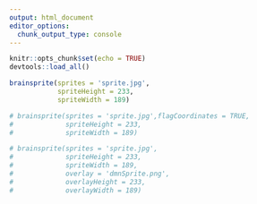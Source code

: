 ```yaml
---
output: html_document
editor_options: 
  chunk_output_type: console
---
```


```r
knitr::opts_chunk$set(echo = TRUE)
devtools::load_all()
```


```r

brainsprite(sprites = 'sprite.jpg',
            spriteHeight = 233,
            spriteWidth = 189)

```

```r

# brainsprite(sprites = 'sprite.jpg',flagCoordinates = TRUE,
#             spriteHeight = 233,
#             spriteWidth = 189)

```


```r

# brainsprite(sprites = 'sprite.jpg',
#             spriteHeight = 233,
#             spriteWidth = 189,
#             overlay = 'dmnSprite.png',
#             overlayHeight = 233,
#             overlayWidth = 189)

```
